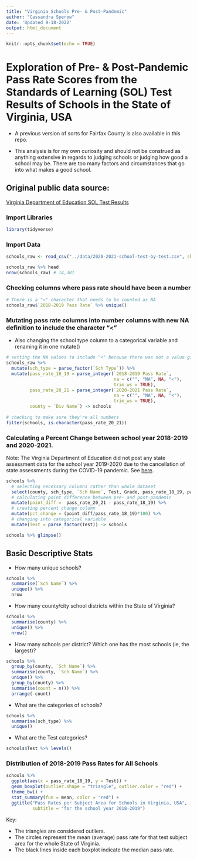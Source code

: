```yaml
---
title: "Virginia Schools Pre- & Post-Pandemic"
author: "Cassandra Sperow"
date: 'Updated 9-18-2022'
output: html_document
---
```


```r
knitr::opts_chunk$set(echo = TRUE)
```

# Exploration of Pre- & Post-Pandemic Pass Rate Scores from the Standards of Learning (SOL) Test Results of Schools in the State of Virginia, USA

- A previous version of sorts for Fairfax County is also available in this repo. 

- This analysis is for my own curiosity and should not be construed as anything extensive in regards to judging schools or judging how good a school may be. There are too many factors and circumstances that go into what makes a good school. 


## Original public data source:

[Virginia Department of Education SOL Test Results](https://www.doe.virginia.gov/statistics_reports/sol-pass-rates/index.shtml)





### Import Libraries
```r
library(tidyverse)
```


### Import Data
```r
schools_raw <- read_csv("../data/2020-2021-school-test-by-test.csv", skip =2)

schools_raw %>% head
nrow(schools_raw) # 14,381
```

### Checking columns where pass rate should have been a number

```r
# There is a "<" character that needs to be counted as NA
schools_raw$`2018-2019 Pass Rate` %>% unique()
```


### Mutating pass rate columns into number columns with new NA definition to include the character "<"

- Also changing the school type column to a categorical variable and renaming it in one mutate()
```r
# setting the NA values to include "<" because there was not a value given or key for what the "<" indicates 
schools_raw %>% 
  mutate(sch_type = parse_factor(`Sch Type`)) %>% 
  mutate(pass_rate_18_19 = parse_integer(`2018-2019 Pass Rate`, 
                                         na = c("", "NA", NA, "<"), 
                                         trim_ws = TRUE), 
         pass_rate_20_21 = parse_integer(`2020-2021 Pass Rate`, 
                                         na = c("", "NA", NA, "<"), 
                                         trim_ws = TRUE),
         county = `Div Name`) -> schools
  
# checking to make sure they're all numbers
filter(schools, is.character(pass_rate_20_21))
```
### Calculating a Percent Change between school year 2018-2019 and 2020-2021. 

Note: The Virginia Department of Education did not post any state assessment data for the school year 2019-2020 due to the cancellation of state assessments during the COVID-19 pandemic. See [here](https://doe.virginia.gov/statistics_reports/sol-pass-rates/index.shtml).

```r
schools %>% 
  # selecting necessary columns rather than whole dataset
  select(county, sch_type, `Sch Name`, Test, Grade, pass_rate_18_19, pass_rate_20_21) %>% 
  # calculating point difference between pre- and post-pandemic
  mutate(point_diff =  pass_rate_20_21 - pass_rate_18_19) %>% 
  # creating percent change column
  mutate(pct_change = (point_diff/pass_rate_18_19)*100) %>% 
  # changing into categorical variable
  mutate(Test = parse_factor(Test)) -> schools

schools %>% glimpse()
```

## Basic Descriptive Stats

- How many unique schools?
```r
schools %>% 
  summarise(`Sch Name`) %>%  
  unique() %>% 
  nrow
```

- How many county/city school districts within the State of Virginia?
```r
schools %>% 
  summarise(county) %>% 
  unique() %>% 
  nrow()
```

- How many schools per district? Which one has the most schools (ie, the largest)?
```r
schools %>% 
  group_by(county, `Sch Name`) %>% 
  summarise(county, `Sch Name`) %>% 
  unique() %>% 
  group_by(county) %>% 
  summarise(count = n()) %>% 
  arrange(-count)
```



- What are the categories of schools?
```r
schools %>% 
  summarise(sch_type) %>%  
  unique()
```


- What are the Test categories?

```r
schools$Test %>% levels()
```


### Distribution of 2018-2019 Pass Rates for All Schools
```r
schools %>% 
  ggplot(aes(x = pass_rate_18_19, y = Test)) +
  geom_boxplot(outlier.shape = "triangle", outlier.color = "red") + 
  theme_bw() +
  stat_summary(fun = mean, color = "red") + 
  ggtitle("Pass Rates per Subject Area for Schools in Virginia, USA", 
          subtitle = "for the school year 2018-2019")
```

Key: 

- The triangles are considered outliers. 
- The circles represent the mean (average) pass rate for that test subject area for the whole State of Virginia.
- The black lines inside each boxplot indicate the median pass rate.


